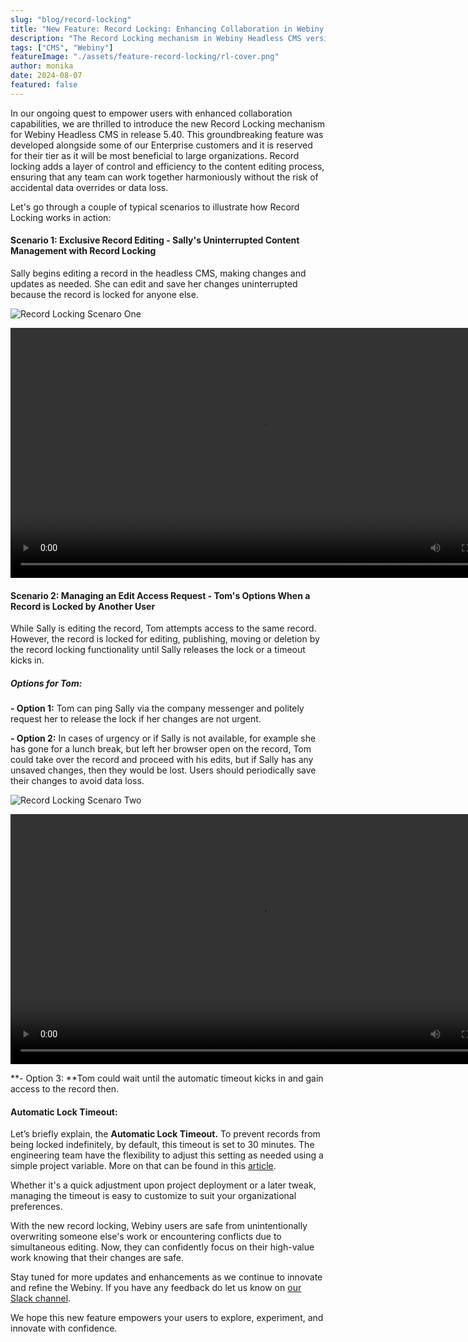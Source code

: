 ```yaml
---
slug: "blog/record-locking"
title: "New Feature: Record Locking: Enhancing Collaboration in Webiny Headless CMS"
description: "The Record Locking mechanism in Webiny Headless CMS version 5.40 ensures that only one user can edit a content entry at a time, preventing accidental data overwrites or loss. "
tags: ["CMS", "Webiny"]
featureImage: "./assets/feature-record-locking/rl-cover.png"
author: monika
date: 2024-08-07
featured: false
---
```


In our ongoing quest to empower users with enhanced collaboration capabilities, we are thrilled to introduce the new Record Locking mechanism for Webiny Headless CMS in release 5.40. This groundbreaking feature was developed alongside some of our Enterprise customers and it is reserved for their tier as it will be most beneficial to large organizations. Record locking adds a layer of control and efficiency to the content editing process, ensuring that any team can work together harmoniously without the risk of accidental data overrides or data loss.

Let's go through a couple of typical scenarios to illustrate how Record Locking works in action:

#### Scenario 1: Exclusive Record Editing - Sally's Uninterrupted Content Management with Record Locking
 Sally begins editing a record in the headless CMS, making changes and updates as needed. She can edit and save her changes uninterrupted because the record is locked for anyone else.

![Record Locking Scenaro One](./assets/feature-record-locking/rl-process-one.png)

<video width="800px" height="auto" controls autoplay>
<source src="./assets/feature-record-locking/rl-process-one.mp4" type="video/mp4" />
</video>

#### Scenario 2: Managing an Edit Access Request - Tom's Options When a Record is Locked by Another User
While Sally is editing the record, Tom attempts access to the same record. However, the record is locked for editing, publishing, moving or deletion by the record locking functionality until Sally releases the lock or a timeout kicks in.  

##### Options for Tom: 

**- Option 1:** Tom can ping Sally via the company messenger and politely request her to release the lock if her changes are not urgent.

**- Option 2:** In cases of urgency or if Sally is not available, for example she has gone for a lunch break, but left her browser open on the record, Tom could take over the record and proceed with his edits, but if Sally has any unsaved changes, then they would be lost. Users should periodically save their changes to avoid data loss.

![Record Locking Scenaro Two](./assets/feature-record-locking/rl-process-two.png)

<video width="800px" height="auto" controls autoplay>
<source src="./assets/feature-record-locking/rl-force.mp4" type="video/mp4" />
</video>

**- Option 3: **Tom could wait until the automatic timeout kicks in and gain access to the record then.

#### Automatic Lock Timeout:

Let’s briefly explain, the **Automatic Lock Timeout.** To prevent records from being locked indefinitely, by default, this timeout is set to 30 minutes. The engineering team have the flexibility to adjust this setting as needed using a simple project variable. More on that can be found in this [article](https://www.webiny.com/docs/core-development-concepts/basics/environment-variables).

Whether it's a quick adjustment upon project deployment or a later tweak, managing the timeout is easy to customize to suit your organizational preferences.

With the new record locking, Webiny users are safe from unintentionally overwriting someone else's work or encountering conflicts due to simultaneous editing. Now, they can confidently focus on their high-value work knowing that their changes are safe.

Stay tuned for more updates and enhancements as we continue to innovate and refine the Webiny. If you have any feedback do let us know on [our Slack channel](https://www.webiny.com/slack/).

We hope this new feature empowers your users to explore, experiment, and innovate with confidence.

